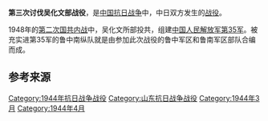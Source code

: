 {{Infobox Military Conflict
|campaign=
|image=
|caption=
|conflict=第三次讨伐吴化文部战役
|date=1944年3月25日－4月20日
|place=[[山东省|山东省]][[沂蒙|沂蒙]]
|result=
|combatant1=[[国民革命军第十八集团军|国民革命军第十八集团军]]鲁中军区第1、2、4、10、11、12团和滨海军区第6团等部
|combatant2=“伪”军[[吴化文|吴化文]]部第6、7军<br />日军第54旅团和独立混成第5旅团各一个大队
|commander1=
|commander2=
|strength1=
|strength2=
|casualties1=
|casualties2=“伪”军7000余<ref name="军事科学院">《中国人民解放军全史》军事历史研究部 编，军事科学出版社，2000年，ISBN 7-80137-315-4，卷“中国人民解放军战役战斗总览”。</ref>
|}}
'''第三次讨伐吴化文部战役'''，是[[中国抗日战争|中国抗日战争]]中，中日双方发生的[[战役|战役]]。

1948年的[[第二次国共内战|第二次国共内战]]中，吴化文所部投共，组建[[中国人民解放军第35军|中国人民解放军第35军]]。被充实进第35军的鲁中南纵队就是由参加此次战役的鲁中军区和鲁南军区部队合编而成。

== 参考来源 ==
{{Reflist|2}}

{{战争小作品}}
{{中国抗日战争中共战役战斗}}

[[Category:1944年抗日战争战役|Category:1944年抗日战争战役]]
[[Category:山东抗日战争战役|Category:山东抗日战争战役]]
[[Category:1944年3月|Category:1944年3月]]
[[Category:1944年4月|Category:1944年4月]]